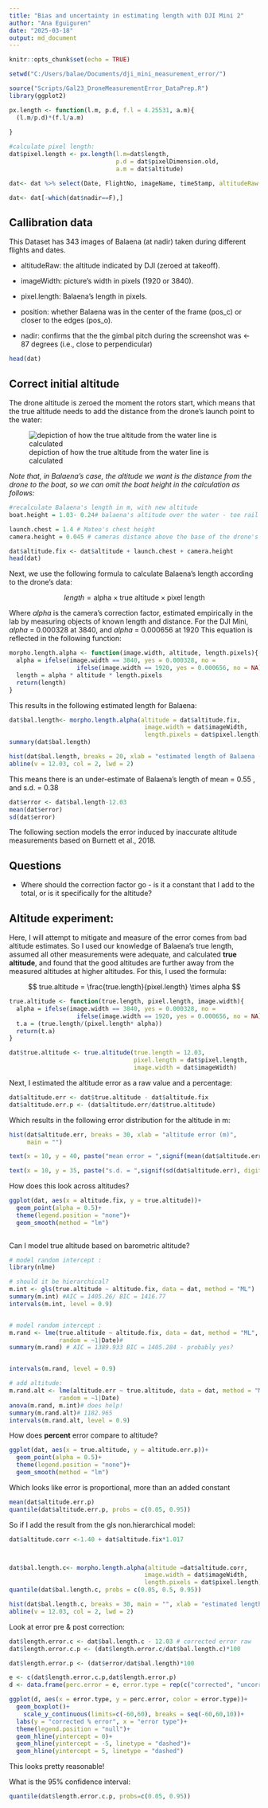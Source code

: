 ```yaml
---
title: "Bias and uncertainty in estimating length with DJI Mini 2"
author: "Ana Eguiguren"
date: "2025-03-18"
output: md_document
---
```


```r
knitr::opts_chunk$set(echo = TRUE)
```

```r
setwd("C:/Users/balae/Documents/dji_mini_measurement_error/")

source("Scripts/Gal23_DroneMeasurementError_DataPrep.R")
library(ggplot2)

```

```r
px.length <- function(l.m, p.d, f.l = 4.25531, a.m){
  (l.m/p.d)*(f.l/a.m)
  
}

#calculate pixel length:
dat$pixel.length <- px.length(l.m=dat$length, 
                              p.d = dat$pixelDimension.old, 
                              a.m = dat$altitude)

dat<- dat %>% select(Date, FlightNo, imageName, timeStamp, altitudeRaw = altitude, imageWidth = ImageWidth, pixel.length, position = pos, nadir = nadir) 

dat<- dat[-which(dat$nadir==F),]

```


## Callibration data

This Dataset has 343 images of Balaena (at nadir) taken during different flights and dates. 

* altitudeRaw: the altitude indicated by DJI (zeroed at takeoff).

* imageWidth: picture's width in pixels (1920 or 3840).

* pixel.length: Balaena's length in pixels.

* position: whether Balaena was in the center of the frame (pos_c) or closer to the edges (pos_o).

* nadir: confirms that the the gimbal pitch during the screenshot was <- 87 degrees (i.e., close to perpendicular) 



```r
head(dat)
```

## Correct initial altitude
The drone altitude is zeroed the moment the rotors start, which means that the true altitude needs to add the distance from the drone's launch point to the water:

![depiction of how the true altitude from the water line is calculated](Graphical/altitude_diagram.jpeg)


*Note that, in Balaena's case, the altitude we want is the distance from the drone to the boat, so we can omit the boat height in the calculation as follows:*

```r
#recalculate Balaena's length in m, with new altitude 
boat.height = 1.03- 0.24# balaena's altitude over the water - toe rail

launch.chest = 1.4 # Mateo's chest height
camera.height = 0.045 # cameras distance above the base of the drone's legsfrom legs

dat$altitude.fix <- dat$altitude + launch.chest + camera.height
head(dat)
```


Next, we use the following formula to calculate Balaena's length according to the drone's data:


$$
length = \text{alpha} \times \text{true altitude} \times \text{pixel length}
$$


Where *alpha* is the camera's correction factor, estimated empirically in the lab by measuring objects of known length and distance. For the DJI Mini, *alpha* = 0.000328 at 3840, and *alpha* = 0.000656 at 1920
This equation is reflected in the following function:

```r
morpho.length.alpha <- function(image.width, altitude, length.pixels){
  alpha = ifelse(image.width == 3840, yes = 0.000328, no = 
                   ifelse(image.width == 1920, yes = 0.000656, no = NA))
  length = alpha * altitude * length.pixels
  return(length)
}
```

This results in the following estimated length for Balaena:
```r
dat$bal.length<- morpho.length.alpha(altitude = dat$altitude.fix,
                                      image.width = dat$imageWidth,
                                      length.pixels = dat$pixel.length)
summary(dat$bal.length)


```


```r
hist(dat$bal.length, breaks = 20, xlab = "estimated length of Balaena (m)", main = "")
abline(v = 12.03, col = 2, lwd = 2)
```

This means there is an under-estimate of Balaena's length of mean = 0.55 , and s.d. = 0.38
```r
dat$error <- dat$bal.length-12.03
mean(dat$error)
sd(dat$error)
```

The following section models the error induced by inaccurate altitude measurements based on Burnett et al., 2018.


## Questions



* Where should the correction factor go - is it a constant that I add to the total, or is it specifically for the altitude?

## Altitude experiment:
Here, I will attempt to mitigate and measure of the error comes from bad altitude estimates. So I used our knowledge of Balaena's true length, assumed all other measurements were adequate, and calculated **true altitude**, and found that the good altitudes are further away from the measured altitudes at higher altitudes. For this, I used the formula:

$$
true.altitude = \frac{true.length}{pixel.length}  \times alpha
$$
```r
true.altitude <- function(true.length, pixel.length, image.width){
  alpha = ifelse(image.width == 3840, yes = 0.000328, no = 
                   ifelse(image.width == 1920, yes = 0.000656, no = NA))
  t.a = (true.length/(pixel.length* alpha))
  return(t.a)
}

dat$true.altitude <- true.altitude(true.length = 12.03, 
                                   pixel.length = dat$pixel.length, 
                                   image.width = dat$imageWidth)
```

Next, I estimated the altitude error as a raw value and a percentage:
```r
dat$altitude.err <- dat$true.altitude - dat$altitude.fix
dat$altitude.err.p <- (dat$altitude.err/dat$true.altitude)
```


Which results in the following error distribution for the altitude in m:
```r
hist(dat$altitude.err, breaks = 30, xlab = "altitude error (m)", 
     main = "")

text(x = 10, y = 40, paste("mean error = ",signif(mean(dat$altitude.err), digits =3)))

text(x = 10, y = 35, paste("s.d. = ",signif(sd(dat$altitude.err), digits =3)))


```

How does this look across altitudes?



```r

ggplot(dat, aes(x = altitude.fix, y = true.altitude))+
  geom_point(alpha = 0.5)+
  theme(legend.position = "none")+ 
  geom_smooth(method = "lm")
  

```

Can I model true altitude based on barometric altitude?


```r
# model random intercept :
library(nlme)

# should it be hierarchical?
m.int <- gls(true.altitude ~ altitude.fix, data = dat, method = "ML")
summary(m.int) #AIC = 1405.26/ BIC = 1416.77	
intervals(m.int, level = 0.9)


# model random intercept :
m.rand <- lme(true.altitude ~ altitude.fix, data = dat, method = "ML",
              random = ~1|Date)# 
summary(m.rand) # AIC = 1389.933 BIC = 1405.284	- probably yes?


intervals(m.rand, level = 0.9)

# add altitude:
m.rand.alt <- lme(altitude.err ~ true.altitude, data = dat, method = "ML",
              random = ~1|Date)
anova(m.rand, m.int)# does help!
summary(m.rand.alt)# 1182.965	
intervals(m.rand.alt, level = 0.9)

```




How does **percent** error compare to altitude?

```r

ggplot(dat, aes(x = true.altitude, y = altitude.err.p))+
  geom_point(alpha = 0.5)+
  theme(legend.position = "none")+ 
  geom_smooth(method = "lm")

```

Which looks like error is proportional, more than an added constant
```r
mean(dat$altitude.err.p)
quantile(dat$altitude.err.p, probs = c(0.05, 0.95))
```





So if I add the result from the gls non.hierarchical model:
```r
dat$altitude.corr <-1.40 + dat$altitude.fix*1.017



dat$bal.length.c<- morpho.length.alpha(altitude =dat$altitude.corr,
                                      image.width = dat$imageWidth,
                                      length.pixels = dat$pixel.length)
quantile(dat$bal.length.c, probs = c(0.05, 0.5, 0.95))

```


```r
hist(dat$bal.length.c, breaks = 30, main = "", xlab = "estimated length")
abline(v = 12.03, col = 2, lwd = 2)

```



Look at error pre & post correction:
```r
dat$length.error.c <- dat$bal.length.c - 12.03 # corrected error raw
dat$length.error.c.p <- (dat$length.error.c/dat$bal.length.c)*100

dat$length.error.p <- (dat$error/dat$bal.length)*100

e <- c(dat$length.error.c.p,dat$length.error.p)
d <- data.frame(perc.error = e, error.type = rep(c("corrected", "uncorrected"), each = length(dat$bal.length)))

```


```r

ggplot(d, aes(x = error.type, y = perc.error, color = error.type))+
  geom_boxplot()+
    scale_y_continuous(limits=c(-60,60), breaks = seq(-60,60,10))+
  labs(y = "corrected % error", x = "error type")+
  theme(legend.position = "null")+
  geom_hline(yintercept = 0)+
  geom_hline(yintercept = -5, linetype = "dashed")+
  geom_hline(yintercept = 5, linetype = "dashed")


```


This looks pretty reasonable!

What is the 95% confidence interval:
```r
quantile(dat$length.error.c.p, probs=c(0.05, 0.95))
```

